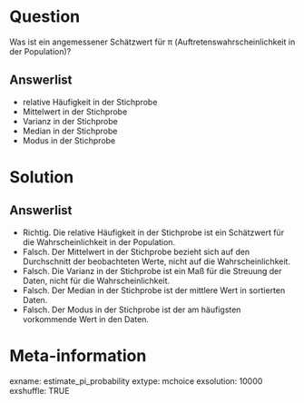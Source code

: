 Question 
======== 

Was ist ein angemessener Schätzwert für π (Auftretenswahrscheinlichkeit in der Population)?

Answerlist
----------

* relative Häufigkeit in der Stichprobe
* Mittelwert in der Stichprobe
* Varianz in der Stichprobe
* Median in der Stichprobe
* Modus in der Stichprobe

Solution
========

Answerlist
----------

* Richtig. Die relative Häufigkeit in der Stichprobe ist ein Schätzwert für die Wahrscheinlichkeit in der Population.
* Falsch. Der Mittelwert in der Stichprobe bezieht sich auf den Durchschnitt der beobachteten Werte, nicht auf die Wahrscheinlichkeit.
* Falsch. Die Varianz in der Stichprobe ist ein Maß für die Streuung der Daten, nicht für die Wahrscheinlichkeit.
* Falsch. Der Median in der Stichprobe ist der mittlere Wert in sortierten Daten.
* Falsch. Der Modus in der Stichprobe ist der am häufigsten vorkommende Wert in den Daten.

Meta-information
================
exname: estimate_pi_probability
extype: mchoice 
exsolution: 10000
exshuffle: TRUE
